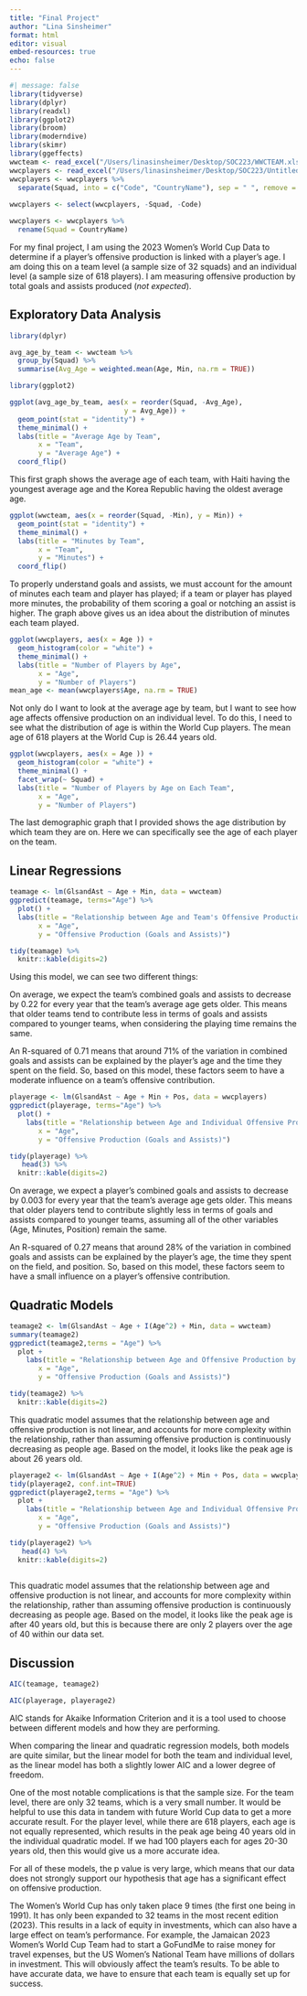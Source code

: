 ```yaml
---
title: "Final Project"
author: "Lina Sinsheimer"
format: html
editor: visual
embed-resources: true
echo: false
---
```


```r
#| message: false
library(tidyverse)
library(dplyr)
library(readxl)
library(ggplot2)
library(broom)
library(moderndive)
library(skimr)
library(ggeffects)
wwcteam <- read_excel("/Users/linasinsheimer/Desktop/SOC223/WWCTEAM.xlsx")
wwcplayers <- read_excel("/Users/linasinsheimer/Desktop/SOC223/Untitled spreadsheet-2.xlsx")
wwcplayers <- wwcplayers %>%
  separate(Squad, into = c("Code", "CountryName"), sep = " ", remove = FALSE) 
  
wwcplayers <- select(wwcplayers, -Squad, -Code)

wwcplayers <- wwcplayers %>%
  rename(Squad = CountryName)
```

For my final project, I am using the 2023 Women's World Cup Data to determine if a player's offensive production is linked with a player's age. I am doing this on a team level (a sample size of 32 squads) and an individual level (a sample size of 618 players). I am measuring offensive production by total goals and assists produced (*not expected*).

## Exploratory Data Analysis

```r
library(dplyr)

avg_age_by_team <- wwcteam %>%
  group_by(Squad) %>%
  summarise(Avg_Age = weighted.mean(Age, Min, na.rm = TRUE))

library(ggplot2)

ggplot(avg_age_by_team, aes(x = reorder(Squad, -Avg_Age),
                            y = Avg_Age)) +
  geom_point(stat = "identity") +
  theme_minimal() + 
  labs(title = "Average Age by Team",
       x = "Team",
       y = "Average Age") +
  coord_flip()  

```

This first graph shows the average age of each team, with Haiti having the youngest average age and the Korea Republic having the oldest average age.

```r

ggplot(wwcteam, aes(x = reorder(Squad, -Min), y = Min)) +
  geom_point(stat = "identity") +
  theme_minimal() + 
  labs(title = "Minutes by Team",
       x = "Team",
       y = "Minutes") +
  coord_flip()  
```

To properly understand goals and assists, we must account for the amount of minutes each team and player has played; if a team or player has played more minutes, the probability of them scoring a goal or notching an assist is higher. The graph above gives us an idea about the distribution of minutes each team played.

```r
ggplot(wwcplayers, aes(x = Age )) +
  geom_histogram(color = "white") +
  theme_minimal() +
  labs(title = "Number of Players by Age",
       x = "Age",
       y = "Number of Players")
mean_age <- mean(wwcplayers$Age, na.rm = TRUE)
```

Not only do I want to look at the average age by team, but I want to see how age affects offensive production on an individual level. To do this, I need to see what the distribution of age is within the World Cup players. The mean age of 618 players at the World Cup is 26.44 years old.

```r
ggplot(wwcplayers, aes(x = Age )) +
  geom_histogram(color = "white") +
  theme_minimal() +
  facet_wrap(~ Squad) + 
  labs(title = "Number of Players by Age on Each Team",
       x = "Age",
       y = "Number of Players")
```

The last demographic graph that I provided shows the age distribution by which team they are on. Here we can specifically see the age of each player on the team.

## Linear Regressions

```r
teamage <- lm(GlsandAst ~ Age + Min, data = wwcteam)
ggpredict(teamage, terms="Age") %>% 
  plot() +
  labs(title = "Relationship between Age and Team's Offensive Production",
       x = "Age",
       y = "Offensive Production (Goals and Assists)")

```

```r
tidy(teamage) %>% 
  knitr::kable(digits=2)
```

Using this model, we can see two different things:

On average, we expect the team's combined goals and assists to decrease by 0.22 for every year that the team's average age gets older. This means that older teams tend to contribute less in terms of goals and assists compared to younger teams, when considering the playing time remains the same.

An R-squared of 0.71 means that around 71% of the variation in combined goals and assists can be explained by the player's age and the time they spent on the field. So, based on this model, these factors seem to have a moderate influence on a team's offensive contribution.

```r
playerage <- lm(GlsandAst ~ Age + Min + Pos, data = wwcplayers)
ggpredict(playerage, terms="Age") %>% 
  plot() +
    labs(title = "Relationship between Age and Individual Offensive Production",
       x = "Age",
       y = "Offensive Production (Goals and Assists)")

```

```r
tidy(playerage) %>% 
   head(3) %>%
  knitr::kable(digits=2)
```

On average, we expect a player's combined goals and assists to decrease by 0.003 for every year that the team's average age gets older. This means that older players tend to contribute slightly less in terms of goals and assists compared to younger teams, assuming all of the other variables (Age, Minutes, Position) remain the same.

An R-squared of 0.27 means that around 28% of the variation in combined goals and assists can be explained by the player's age, the time they spent on the field, and position. So, based on this model, these factors seem to have a small influence on a player's offensive contribution.

## Quadratic Models

```r
teamage2 <- lm(GlsandAst ~ Age + I(Age^2) + Min, data = wwcteam)
summary(teamage2)
ggpredict(teamage2,terms = "Age") %>% 
  plot +
    labs(title = "Relationship between Age and Offensive Production by Team",
       x = "Age",
       y = "Offensive Production (Goals and Assists)")

```

```r
tidy(teamage2) %>% 
  knitr::kable(digits=2)
```

This quadratic model assumes that the relationship between age and offensive production is not linear, and accounts for more complexity within the relationship, rather than assuming offensive production is continuously decreasing as people age. Based on the model, it looks like the peak age is about 26 years old.

```r
playerage2 <- lm(GlsandAst ~ Age + I(Age^2) + Min + Pos, data = wwcplayers)
tidy(playerage2, conf.int=TRUE)
ggpredict(playerage2,terms = "Age") %>% 
  plot +
    labs(title = "Relationship between Age and Individual Offensive Production",
       x = "Age",
       y = "Offensive Production (Goals and Assists)")
```

```r
tidy(playerage2) %>% 
   head(4) %>%
  knitr::kable(digits=2)
  
```

This quadratic model assumes that the relationship between age and offensive production is not linear, and accounts for more complexity within the relationship, rather than assuming offensive production is continuously decreasing as people age. Based on the model, it looks like the peak age is after 40 years old, but this is because there are only 2 players over the age of 40 within our data set.

## Discussion

```r
AIC(teamage, teamage2)
```

```r
AIC(playerage, playerage2)
```

AIC stands for Akaike Information Criterion and it is a tool used to choose between different models and how they are performing.

When comparing the linear and quadratic regression models, both models are quite similar, but the linear model for both the team and individual level, as the linear model has both a slightly lower AIC and a lower degree of freedom.

One of the most notable complications is that the sample size. For the team level, there are only 32 teams, which is a very small number. It would be helpful to use this data in tandem with future World Cup data to get a more accurate result. For the player level, while there are 618 players, each age is not equally represented, which results in the peak age being 40 years old in the individual quadratic model. If we had 100 players each for ages 20-30 years old, then this would give us a more accurate idea.

For all of these models, the p value is very large, which means that our data does not strongly support our hypothesis that age has a significant effect on offensive production.

The Women's World Cup has only taken place 9 times (the first one being in 1991). It has only been expanded to 32 teams in the most recent edition (2023). This results in a lack of equity in investments, which can also have a large effect on team's performance. For example, the Jamaican 2023 Women's World Cup Team had to start a GoFundMe to raise money for travel expenses, but the US Women's National Team have millions of dollars in investment. This will obviously affect the team's results. To be able to have accurate data, we have to ensure that each team is equally set up for success.
